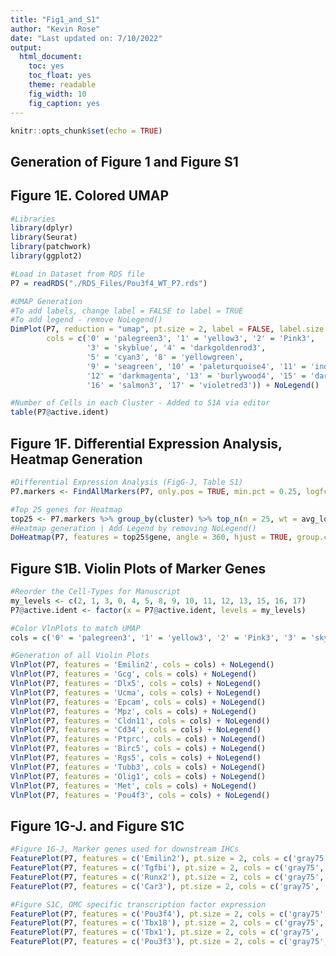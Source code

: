 ```yaml
---
title: "Fig1_and_S1"
author: "Kevin Rose"
date: "Last updated on: 7/10/2022"
output: 
  html_document: 
    toc: yes
    toc_float: yes
    theme: readable
    fig_width: 10
    fig_caption: yes
---
```


```r
knitr::opts_chunk$set(echo = TRUE)
```

## Generation of Figure 1 and Figure S1  

## Figure 1E. Colored UMAP

```r

#Libraries
library(dplyr)
library(Seurat)
library(patchwork)
library(ggplot2)

#Load in Dataset from RDS file
P7 = readRDS("./RDS_Files/Pou3f4_WT_P7.rds")

#UMAP Generation
#To add labels, change label = FALSE to label = TRUE
#To add legend - remove NoLegend()
DimPlot(P7, reduction = "umap", pt.size = 2, label = FALSE, label.size = 8, 
        cols = c('0' = 'palegreen3', '1' = 'yellow3', '2' = 'Pink3', 
                 '3' = 'skyblue', '4' = 'darkgoldenrod3', 
                 '5' = 'cyan3', '8' = 'yellowgreen',
                 '9' = 'seagreen', '10' = 'paleturquoise4', '11' = 'indianred4',
                 '12' = 'darkmagenta', '13' = 'burlywood4', '15' = 'darkslateblue',
                 '16' = 'salmon3', '17' = 'violetred3')) + NoLegend()

#Number of Cells in each Cluster - Added to S1A via editor
table(P7@active.ident)

```

## Figure 1F. Differential Expression Analysis, Heatmap Generation

```r
#Differential Expression Analysis (FigG-J, Table S1)
P7.markers <- FindAllMarkers(P7, only.pos = TRUE, min.pct = 0.25, logfc.threshold = 0.25)

#Top 25 genes for Heatmap
top25 <- P7.markers %>% group_by(cluster) %>% top_n(n = 25, wt = avg_log2FC)
#Heatmap generation | Add Legend by removing NoLegend()
DoHeatmap(P7, features = top25$gene, angle = 360, hjust = TRUE, group.colors = c('Pink3', 'yellow3', 'skyblue3', 'palegreen3', 'darkgoldenrod3', 'cyan3', 'yellowgreen', 'seagreen', 'paleturquoise4', 'indianred4', 'darkmagenta', 'burlywood4', 'darkslateblue', 'salmon3', 'violetred3')) + scale_fill_gradientn(colors = c('gray60', 'cyan4', 'magenta4')) + theme(text = element_text(size = 25)) + NoLegend()
```

## Figure S1B. Violin Plots of Marker Genes

```r

#Reorder the Cell-Types for Manuscript
my_levels <- c(2, 1, 3, 0, 4, 5, 8, 9, 10, 11, 12, 13, 15, 16, 17)
P7@active.ident <- factor(x = P7@active.ident, levels = my_levels)

#Color VlnPlots to match UMAP
cols = c('0' = 'palegreen3', '1' = 'yellow3', '2' = 'Pink3', '3' = 'skyblue3', '4' = 'darkgoldenrod3', '5' = 'cyan3', '8' = 'yellowgreen', '9' = 'seagreen', '10' = 'paleturquoise4', '11' = 'indianred4', '12' = 'darkmagenta', '13' = 'burlywood4', '15' = 'darkslateblue', '16' = 'salmon3', '17' = 'violetred3')

#Generation of all Violin Plots
VlnPlot(P7, features = 'Emilin2', cols = cols) + NoLegend()
VlnPlot(P7, features = 'Gcg', cols = cols) + NoLegend()
VlnPlot(P7, features = 'Dlx5', cols = cols) + NoLegend()
VlnPlot(P7, features = 'Ucma', cols = cols) + NoLegend()
VlnPlot(P7, features = 'Epcam', cols = cols) + NoLegend()
VlnPlot(P7, features = 'Mpz', cols = cols) + NoLegend()
VlnPlot(P7, features = 'Cldn11', cols = cols) + NoLegend()
VlnPlot(P7, features = 'Cd34', cols = cols) + NoLegend()
VlnPlot(P7, features = 'Ptprc', cols = cols) + NoLegend()
VlnPlot(P7, features = 'Birc5', cols = cols) + NoLegend()
VlnPlot(P7, features = 'Rgs5', cols = cols) + NoLegend()
VlnPlot(P7, features = 'Tubb3', cols = cols) + NoLegend()
VlnPlot(P7, features = 'Olig1', cols = cols) + NoLegend()
VlnPlot(P7, features = 'Met', cols = cols) + NoLegend()
VlnPlot(P7, features = 'Pou4f3', cols = cols) + NoLegend()
```

## Figure 1G-J. and Figure S1C

```r

#Figure 1G-J, Marker genes used for downstream IHCs
FeaturePlot(P7, features = c('Emilin2'), pt.size = 2, cols = c('gray75', 'cyan4', 'magenta4'), max.cutoff = 3)
FeaturePlot(P7, features = c('Tgfbi'), pt.size = 2, cols = c('gray75', 'cyan4', 'magenta4'), max.cutoff = 3)
FeaturePlot(P7, features = c('Runx2'), pt.size = 2, cols = c('gray75', 'cyan4', 'magenta4'), max.cutoff = 3)
FeaturePlot(P7, features = c('Car3'), pt.size = 2, cols = c('gray75', 'cyan4', 'magenta4'), max.cutoff = 3)

#Figure S1C, OMC specific transcription factor expression
FeaturePlot(P7, features = c('Pou3f4'), pt.size = 2, cols = c('gray75', 'cyan4', 'magenta4'), max.cutoff = 3)
FeaturePlot(P7, features = c('Tbx18'), pt.size = 2, cols = c('gray75', 'cyan4', 'magenta4'), max.cutoff = 3)
FeaturePlot(P7, features = c('Tbx1'), pt.size = 2, cols = c('gray75', 'cyan4', 'magenta4'), max.cutoff = 3)
FeaturePlot(P7, features = c('Pou3f3'), pt.size = 2, cols = c('gray75', 'cyan4', 'magenta4'), max.cutoff = 3)

```

